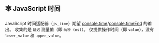 ## 🕸 JavaScript 时间

JavaScript 时间适配器（`js_time`）期望 [console.time](https://developer.mozilla.org/en-US/docs/Web/API/console/time)/[console.timeEnd](https://developer.mozilla.org/en-US/docs/Web/API/console/timeEnd) 的输出。
收集的是 `延迟` 测量值（即 `纳秒 (ns)`）。
仅提供操作时间（即 `value`），没有 `lower_value` 和 `upper_value`。
